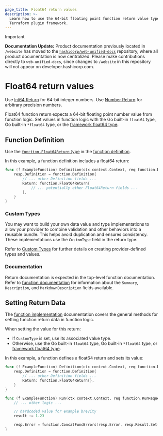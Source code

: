 ```yaml
---
page_title: Float64 return values
description: >-
  Learn how to use the 64-bit floating point function return value type with the
  Terraform plugin framework.
---
```


> [!IMPORTANT]  
> **Documentation Update:** Product documentation previously located in `/website` has moved to the [`hashicorp/web-unified-docs`](https://github.com/hashicorp/web-unified-docs) repository, where all product documentation is now centralized. Please make contributions directly to `web-unified-docs`, since changes to `/website` in this repository will not appear on developer.hashicorp.com.

# Float64 return values

<Tip>

Use [Int64 Return](/terraform/plugin/framework/functions/returns/int64) for 64-bit integer numbers. Use [Number Return](/terraform/plugin/framework/functions/returns/number) for arbitrary precision numbers.

</Tip>

Float64 function return expects a 64-bit floating point number value from function logic. Set values in function logic with the Go built-in `float64` type, Go built-in `*float64` type, or the [framework float64 type](/terraform/plugin/framework/handling-data/types/float64).

## Function Definition

Use the [`function.Float64Return` type](https://pkg.go.dev/github.com/hashicorp/terraform-plugin-framework/function#Float64Return) in the [function definition](/terraform/plugin/framework/functions/implementation#definition-method).

In this example, a function definition includes a float64 return:

```go
func (f ExampleFunction) Definition(ctx context.Context, req function.DefinitionRequest, resp *function.DefinitionResponse) {
    resp.Definition = function.Definition{
        // ... other Definition fields ...
        Return: function.Float64Return{
            // ... potentially other Float64Return fields ...
        },
    }
}
```

### Custom Types

You may want to build your own data value and type implementations to allow your provider to combine validation and other behaviors into a reusable bundle. This helps avoid duplication and ensures consistency. These implementations use the `CustomType` field in the return type.

Refer to [Custom Types](/terraform/plugin/framework/handling-data/types/custom) for further details on creating provider-defined types and values.

### Documentation

Return documentation is expected in the top-level function documentation. Refer to [function documentation](/terraform/plugin/framework/functions/documentation) for information about the `Summary`, `Description`, and `MarkdownDescription` fields available.

## Setting Return Data

The [function implementation](/terraform/plugin/framework/functions/implementation) documentation covers the general methods for setting function return data in function logic.

When setting the value for this return:

* If `CustomType` is set, use its associated value type.
* Otherwise, use the Go built-in `float64` type, Go built-in `*float64` type, or [framework float64 type](/terraform/plugin/framework/handling-data/types/float64).

In this example, a function defines a float64 return and sets its value:

```go
func (f ExampleFunction) Definition(ctx context.Context, req function.DefinitionRequest, resp *function.DefinitionResponse) {
    resp.Definition = function.Definition{
        // ... other Definition fields ...
        Return: function.Float64Return{},
    }
}

func (f ExampleFunction) Run(ctx context.Context, req function.RunRequest, resp *function.RunResponse) {
    // ... other logic ...

    // hardcoded value for example brevity
    result := 1.23

    resp.Error = function.ConcatFuncErrors(resp.Error, resp.Result.Set(ctx, &result))
}
```
